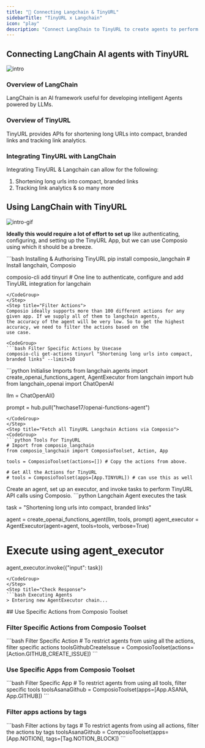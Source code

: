 ```yaml
---
title: "🚀 Connecting Langchain & TinyURL"
sidebarTitle: "TinyURL x Langchain"
icon: "play"
description: "Connect LangChain to TinyURL to create agents to perform tasks using natural language"
---
```


## Connecting LangChain AI agents with TinyURL
![intro](/media/intro.jpg)

### Overview of LangChain

LangChain is an AI framework useful for developing intelligent Agents powered by LLMs.

### Overview of TinyURL

TinyURL provides APIs for shortening long URLs into compact, branded links and tracking link analytics.

### Integrating TinyURL with LangChain

Integrating TinyURL & Langchain can allow for the following:

1. Shortening long urls into compact, branded links
2. Tracking link analytics
& so many more

## Using LangChain with TinyURL
![intro-gif](/media/intro.gif)
<Steps>
<Step title="Setting Up the Environment">

**Ideally this would require a lot of effort to set up** like authenticating, configuring, and setting up the TinyURL App, but we can use Composio using which it should be a breeze.

<CodeGroup>
```bash Installing & Authorising TinyURL
pip install composio_langchain # Install langchain, Composio 

composio-cli add tinyurl # One line to authenticate, configure and add TinyURL integration for langchain
```
</CodeGroup>
</Step>
<Step title="Filter Actions">
Composio ideally supports more than 100 different actions for any given app. If we supply all of them to langchain agents, 
the accuracy of the agent will be very low. So to get the highest accuracy, we need to filter the actions based on the 
use case.

<CodeGroup>
```bash Filter Specific Actions by Usecase
composio-cli get-actions tinyurl "Shortening long urls into compact, branded links" --limit=10
```
</CodeGroup>

</Step>
<Step title="Import Base Packages">

<CodeGroup>
```python Initialise Imports
from langchain.agents import create_openai_functions_agent, AgentExecutor
from langchain import hub
from langchain_openai import ChatOpenAI


llm = ChatOpenAI()

prompt = hub.pull("hwchase17/openai-functions-agent")
```
</CodeGroup>
</Step>
<Step title="Fetch all TinyURL Langchain Actions via Composio">
<CodeGroup>
```python Tools For TinyURL
# Import from composio_langchain
from composio_langchain import ComposioToolset, Action, App

tools = ComposioToolset(actions=[]) # Copy the actions from above. 

# Get All the Actions for TinyURL
# tools = ComposioToolset(apps=[App.TINYURL]) # can use this as well
```
</CodeGroup>
</Step>
<Step title="Execute the Agent">
Create an agent, set up an executor, and invoke tasks to perform TinyURL API calls using Composio. 
<CodeGroup>
```python Langchain Agent executes the task

task = "Shortening long urls into compact, branded links"

agent = create_openai_functions_agent(llm, tools, prompt)
agent_executor = AgentExecutor(agent=agent, tools=tools, verbose=True)

# Execute using agent_executor
agent_executor.invoke({"input": task})
```
</CodeGroup>
</Step>
<Step title="Check Response">
```bash Executing Agents
> Entering new AgentExecutor chain...
```
</Step>
</Steps>
## Use Specific Actions from Composio Toolset

### Filter Specific Actions from Composio Toolset

<CodeGroup>
```bash Filter Specific Action
# To restrict agents from using all the actions, filter specific actions
toolsGithubCreateIssue = ComposioToolset(actions=[Action.GITHUB_CREATE_ISSUE])
```
</CodeGroup>

### Use Specific Apps from Composio Toolset
<CodeGroup>
```bash Filter Specific App
# To restrict agents from using all tools, filter specific tools
toolsAsanaGithub = ComposioToolset(apps=[App.ASANA, App.GITHUB])
```
</CodeGroup>

### Filter apps actions by tags 
<CodeGroup>
```bash Filter actions by tags
# To restrict agents from using all actions, filter the actions by tags
toolsAsanaGithub = ComposioToolset(apps=[App.NOTION], tags=[Tag.NOTION_BLOCK])
```
</CodeGroup>

